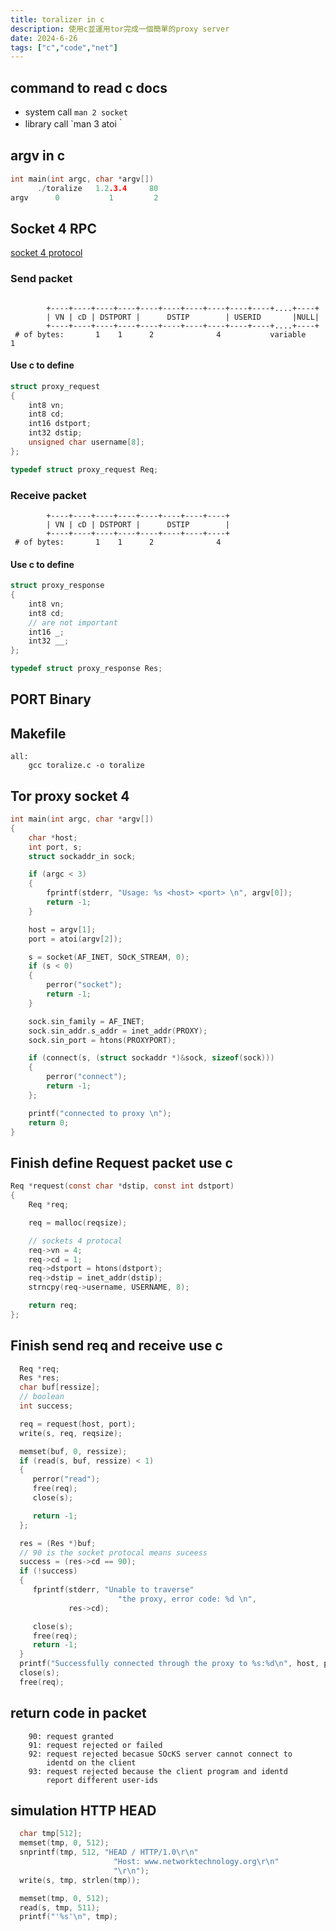 ```yaml
---
title: toralizer in c
description: 使用c並運用tor完成一個簡單的proxy server
date: 2024-6-26
tags: ["c","code","net"]
---
```


## command to read c docs
- system call
  `man 2 socket`
- library call
  `man 3 atoi｀


## argv in c
```c
int main(int argc, char *argv[])
      ./toralize   1.2.3.4     80
argv      0           1         2
```


## Socket 4 RPC
[socket 4 protocol](https://www.openssh.com/txt/socks4.protocol)

### Send packet

```text

		+----+----+----+----+----+----+----+----+----+----+....+----+
		| VN | cD | DSTPORT |      DSTIP        | USERID       |NULL|
		+----+----+----+----+----+----+----+----+----+----+....+----+
 # of bytes:	   1    1      2              4           variable       1
```

#### Use c to define

```c
struct proxy_request
{
    int8 vn;
    int8 cd;
    int16 dstport;
    int32 dstip;
    unsigned char username[8];
};

typedef struct proxy_request Req;
```

### Receive packet

```text
		+----+----+----+----+----+----+----+----+
		| VN | cD | DSTPORT |      DSTIP        |
		+----+----+----+----+----+----+----+----+
 # of bytes:	   1    1      2              4
```

#### Use c to define

```c
struct proxy_response
{
    int8 vn;
    int8 cd;
    // are not important
    int16 _;
    int32 __;
};

typedef struct proxy_response Res;
```

## PORT Binary

## Makefile

```Make
all:
	gcc toralize.c -o toralize
```

## Tor proxy socket 4

```c
int main(int argc, char *argv[])
{
    char *host;
    int port, s;
    struct sockaddr_in sock;

    if (argc < 3)
    {
        fprintf(stderr, "Usage: %s <host> <port> \n", argv[0]);
        return -1;
    }

    host = argv[1];
    port = atoi(argv[2]);

    s = socket(AF_INET, SOcK_STREAM, 0);
    if (s < 0)
    {
        perror("socket");
        return -1;
    }

    sock.sin_family = AF_INET;
    sock.sin_addr.s_addr = inet_addr(PROXY);
    sock.sin_port = htons(PROXYPORT);

    if (connect(s, (struct sockaddr *)&sock, sizeof(sock)))
    {
        perror("connect");
        return -1;
    };

    printf("connected to proxy \n");
    return 0;
}
```

## Finish define Request packet use c

```c
Req *request(const char *dstip, const int dstport)
{
    Req *req;

    req = malloc(reqsize);

    // sockets 4 protocal
    req->vn = 4;
    req->cd = 1;
    req->dstport = htons(dstport);
    req->dstip = inet_addr(dstip);
    strncpy(req->username, USERNAME, 8);

    return req;
};
```

## Finish send req and receive use c

```c
  Req *req;
  Res *res;
  char buf[ressize];
  // boolean
  int success;

  req = request(host, port);
  write(s, req, reqsize);

  memset(buf, 0, ressize);
  if (read(s, buf, ressize) < 1)
  {
     perror("read");
     free(req);
     close(s);

     return -1;
  };

  res = (Res *)buf;
  // 90 is the socket protocal means suceess
  success = (res->cd == 90);
  if (!success)
  {
     fprintf(stderr, "Unable to traverse"
                        "the proxy, error code: %d \n",
             res->cd);

     close(s);
     free(req);
     return -1;
  }
  printf("Successfully connected through the proxy to %s:%d\n", host, port);
  close(s);
  free(req);
```

## return code in packet

```text
    90: request granted
	91: request rejected or failed
	92: request rejected becasue SOcKS server cannot connect to
	    identd on the client
	93: request rejected because the client program and identd
	    report different user-ids
```

## simulation HTTP HEAD

```c
  char tmp[512];
  memset(tmp, 0, 512);
  snprintf(tmp, 512, "HEAD / HTTP/1.0\r\n"
                       "Host: www.networktechnology.org\r\n"
                       "\r\n");
  write(s, tmp, strlen(tmp));

  memset(tmp, 0, 512);
  read(s, tmp, 511);
  printf("'%s'\n", tmp);
```
